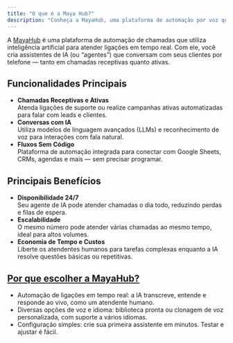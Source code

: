 ```yaml
---
title: "O que é a Maya Hub?"
description: "Conheça a MayaHub, uma plataforma de automação por voz que usa IA para gerenciar conversas telefônicas em tempo real"
---
```


A [MayaHub](http://mayahub.ai) é uma plataforma de automação de chamadas que utiliza inteligência artificial para atender ligações em tempo real. Com ele, você cria assistentes de IA (ou “agentes”) que conversam com seus clientes por telefone — tanto em chamadas receptivas quanto ativas.

## Funcionalidades Principais

- **Chamadas Receptivas e Ativas**\
  Atenda ligações de suporte ou realize campanhas ativas automatizadas para falar com leads e clientes.
- **Conversas com IA**\
  Utiliza modelos de linguagem avançados (LLMs) e reconhecimento de voz para interações com fala natural.
- **Fluxos Sem Código**\
  Plataforma de automação integrada para conectar com Google Sheets, CRMs, agendas e mais — sem precisar programar.

## Principais Benefícios

- **Disponibilidade 24/7**\
  Seu agente de IA pode atender chamadas o dia todo, reduzindo perdas e filas de espera.
- **Escalabilidade**\
  O mesmo número pode atender várias chamadas ao mesmo tempo, ideal para altos volumes.
- **Economia de Tempo e Custos**\
  Liberte os atendentes humanos para tarefas complexas enquanto a IA resolve questões básicas ou repetitivas.

## [Por que escolher a MayaHub?](http://mayahub.ai)

- Automação de ligações em tempo real: a IA transcreve, entende e responde ao vivo, como um atendente humano.
- Diversas opções de voz e idioma: biblioteca pronta ou clonagem de voz personalizada, com suporte a vários idiomas.
- Configuração simples: crie sua primeira assistente em minutos. Testar e ajustar é fácil.